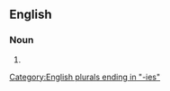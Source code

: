 ==English==

===Noun===
{{head|en|noun plural form}}

# {{plural of|immediacy|lang=en}}

[[Category:English plurals ending in "-ies"]]